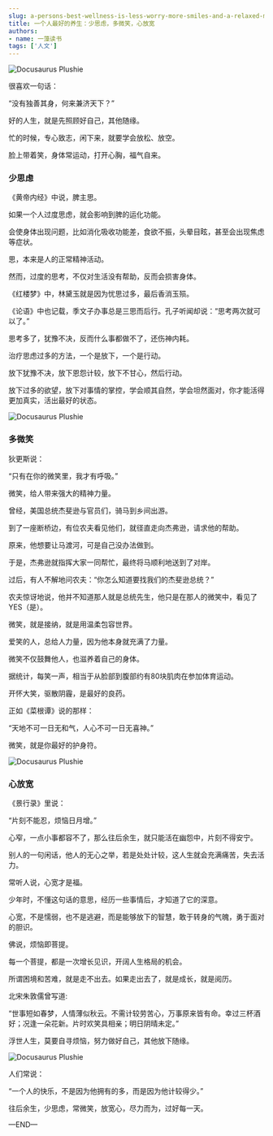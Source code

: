 ```yaml
---
slug: a-persons-best-wellness-is-less-worry-more-smiles-and-a-relaxed-mind
title: 一个人最好的养生：少思虑，多微笑，心放宽
authors:
- name: 一藻读书
tags: ['人文']
---
```



![Docusaurus Plushie](./0.webp)


很喜欢一句话：

“没有独善其身，何来兼济天下？”

好的人生，就是先照顾好自己，其他随缘。

忙的时候，专心致志，闲下来，就要学会放松、放空。

脸上带着笑，身体常运动，打开心胸，福气自来。



<div style={{textAlign: 'center', color: '#FF8C00'}}>  
  <h3>少思虑</h3>
</div>

《黄帝内经》中说，脾主思。

如果一个人过度思虑，就会影响到脾的运化功能。

会使身体出现问题，比如消化吸收功能差，食欲不振，头晕目眩，甚至会出现焦虑等症状。

思，本来是人的正常精神活动。

然而，过度的思考，不仅对生活没有帮助，反而会损害身体。

《红楼梦》中，林黛玉就是因为忧思过多，最后香消玉殒。

《论语》中也记载，季文子办事总是三思而后行。孔子听闻却说：“思考两次就可以了。”

思考多了，犹豫不决，反而什么事都做不了，还伤神内耗。

治疗思虑过多的方法，一个是放下，一个是行动。

放下犹豫不决，放下恩怨计较，放下不甘心，然后行动。

放下过多的欲望，放下对事情的掌控，学会顺其自然，学会坦然面对，你才能活得更加真实，活出最好的状态。

![Docusaurus Plushie](./1.webp)



<div style={{textAlign: 'center', color: '#FF8C00'}}>  
  <h3>多微笑</h3>
</div>

狄更斯说：

“只有在你的微笑里，我才有呼吸。”

微笑，给人带来强大的精神力量。

曾经，美国总统杰斐逊与官员们，骑马到乡间出游。

到了一座断桥边，有位农夫看见他们，就径直走向杰弗逊，请求他的帮助。

原来，他想要让马渡河，可是自己没办法做到。

于是，杰弗逊就指挥大家一同帮忙，最终将马顺利地送到了对岸。

过后，有人不解地问农夫：“你怎么知道要找我们的杰斐逊总统？”

农夫惊讶地说，他并不知道那人就是总统先生，他只是在那人的微笑中，看见了YES（是）。

微笑，就是接纳，就是用温柔包容世界。

爱笑的人，总给人力量，因为他本身就充满了力量。

微笑不仅鼓舞他人，也滋养着自己的身体。

据统计，每笑一声，相当于从脸部到腹部约有80块肌肉在参加体育运动。

开怀大笑，驱散阴霾，是最好的良药。

正如《菜根谭》说的那样：

“天地不可一日无和气，人心不可一日无喜神。”

微笑，就是你最好的护身符。

![Docusaurus Plushie](./2.webp)



<div style={{textAlign: 'center', color: '#FF8C00'}}>  
  <h3>心放宽</h3>
</div>

《景行录》里说：

“片刻不能忍，烦恼日月增。”

心窄，一点小事都容不了，那么往后余生，就只能活在幽怨中，片刻不得安宁。

别人的一句闲话，他人的无心之举，若是处处计较，这人生就会充满痛苦，失去活力。

常听人说，心宽才是福。

少年时，不懂这句话的意思，经历一些事情后，才知道了它的深意。

心宽，不是懦弱，也不是逃避，而是能够放下的智慧，敢于转身的气魄，勇于面对的胆识。

佛说，烦恼即菩提。

每一个菩提，都是一次增长见识，开阔人生格局的机会。

所谓困境和苦难，就是走不出去。如果走出去了，就是成长，就是阅历。

北宋朱敦儒曾写道:

“世事短如春梦，人情薄似秋云。不需计较劳苦心，万事原来皆有命。幸过三杯酒好；况逢一朵花新。片时欢笑具相亲；明日阴晴未定。”

浮世人生，莫要自寻烦恼，努力做好自己，其他放下随缘。

![Docusaurus Plushie](./3.webp)


人们常说：

“一个人的快乐，不是因为他拥有的多，而是因为他计较得少。”

往后余生，少思虑，常微笑，放宽心，尽力而为，过好每一天。

—END—

